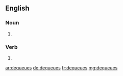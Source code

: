 ==English==

===Noun===
{{head|en|plural}}

# {{plural of|dequeue|lang=en}}

===Verb===
{{head|en|verb form}}

# {{en-third-person singular of|dequeue}}

[[ar:dequeues]]
[[de:dequeues]]
[[fr:dequeues]]
[[mg:dequeues]]